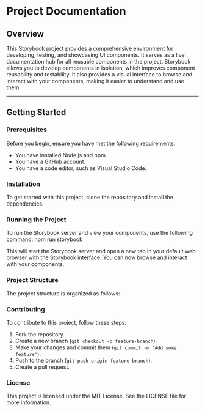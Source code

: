 
<Meta title="Documentation" />

# Project Documentation

## Overview
This Storybook project provides a comprehensive environment for developing, testing, and showcasing UI components. It serves as a live documentation hub for all reusable components in the project. Storybook allows you to develop components in isolation, which improves component reusability and testability. It also provides a visual interface to browse and interact with your components, making it easier to understand and use them.

---

## Getting Started

### Prerequisites
Before you begin, ensure you have met the following requirements:
- You have installed Node.js and npm.
- You have a GitHub account.
- You have a code editor, such as Visual Studio Code.

### Installation
To get started with this project, clone the repository and install the dependencies:

### Running the Project
To run the Storybook server and view your components, use the following command:
npm run storybook

This will start the Storybook server and open a new tab in your default web browser with the Storybook interface. You can now browse and interact with your components.

### Project Structure
The project structure is organized as follows:

### Contributing
To contribute to this project, follow these steps:
1. Fork the repository.
2. Create a new branch (`git checkout -b feature-branch`).
3. Make your changes and commit them (`git commit -m 'Add some feature'`).
4. Push to the branch (`git push origin feature-branch`).
5. Create a pull request.

### License
This project is licensed under the MIT License. See the LICENSE file for more information.